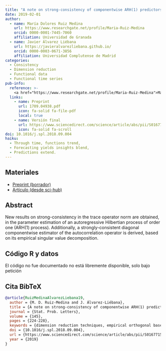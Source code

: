 ```yaml
---
title: "A note on strong-consistency of componentwise ARH(1) predictors"
date: 2019-02-01
author:
  - name: María Dolores Ruiz Medina
    url: https://www.researchgate.net/profile/Maria-Ruiz-Medina
    orcid: 0000-0001-7445-7060
    affiliation: Universidad de Granada
  - name: Javier Álvarez Liébana
    url: https://javieralvarezliebana.github.io/
    orcid: 0000-0003-0671-3856
    affiliation: Universidad Complutense de Madrid
categories: 
  - Consistency
  - Dimension reduction
  - Functional data
  - Functional time series
pub-info:
  reference: >-
    <a href="https://www.researchgate.net/profile/Maria-Ruiz-Medina">María Dolores Ruiz Medina</a>, <a href="https://javieralvarezliebana.github.io/">Javier Álvarez Liébana</a>, «A note on strong-consistency of componentwise ARH(1) predictors», <em>Stat. Prob. Letters</em> 145, 224-228 (2019), doi: <a href="https://doi.org/10.1016/j.spl.2018.09.004"><code>10.1016/j.spl.2018.09.004</code></a>
  links:
    - name: Preprint
      url: 1709.04938.pdf
      icon: fa-solid fa-file-pdf
      local: true
    - name: Versión final
      url: https://www.sciencedirect.com/science/article/abs/pii/S0167715218303031
      icon: fa-solid fa-scroll
doi: 10.1016/j.spl.2018.09.004
haiku:
  - Through time, functions trend,
  - Forecasting yields insights blend,
  - Predictions extend.
---
```


## Materiales

- [Preprint (borrador)](1709.04938.pdf)
- [Artículo (desde sci-hub)](ec7b83fe82baa7a9f98c86f06cd0261f.pdf)


## Abstract

New results on strong-consistency in the trace operator norm are obtained, in the parameter estimation of an autoregressive Hilbertian process of order one (ARH(1) process). Additionally, a strongly-consistent diagonal componentwise estimator of the autocorrelation operator is derived, based on its empirical singular value decomposition.

## Código R y datos

El código no fue documentado no está libremente disponible, solo bajo petición


## Cita BibTeX

```bibtex
@article{RuizMedinaAlvarezLiebana19,
  author = {M. D. Ruiz-Medina and J. Álvarez-Liébana},
  title = {A note on strong-consistency of componentwise ARH(1) predictors},
  journal = {Stat. Prob. Letters},
  volume = {145},
  pages = {224-228},
  keywords = {dimension reduction techniques, empirical orthogonal bases, functional prediction, strong-consistency, trace norm},
  doi = {10.1016/j.spl.2018.09.004},
  url = {https://www.sciencedirect.com/science/article/abs/pii/S0167715218303031},
  year = {2019}
}
```